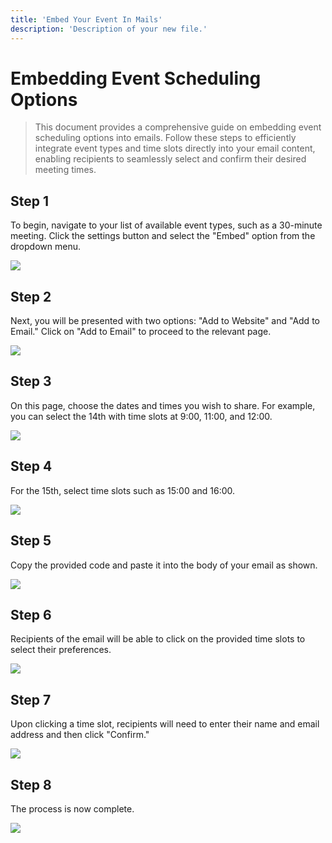 ```yaml
---
title: 'Embed Your Event In Mails'
description: 'Description of your new file.'
---
```


# Embedding Event Scheduling Options

> This document provides a comprehensive guide on embedding event scheduling options into emails. Follow these steps to efficiently integrate event types and time slots directly into your email content, enabling recipients to seamlessly select and confirm their desired meeting times.

## Step 1

To begin, navigate to your list of available event types, such as a 30-minute meeting. Click the settings button and select the "Embed" option from the dropdown menu.

<Frame><img src="/images/embed-in-mail/image1.jpg" /></Frame>

## Step 2

Next, you will be presented with two options: "Add to Website" and "Add to Email." Click on "Add to Email" to proceed to the relevant page.

<Frame><img src="/images/embed-in-mail/image2.jpg" /></Frame>

## Step 3

On this page, choose the dates and times you wish to share. For example, you can select the 14th with time slots at 9:00, 11:00, and 12:00.

<Frame><img src="/images/embed-in-mail/image3.jpg" /></Frame>

## Step 4

For the 15th, select time slots such as 15:00 and 16:00.

<Frame><img src="/images/embed-in-mail/image4.jpg" /></Frame>

## Step 5

Copy the provided code and paste it into the body of your email as shown.

<Frame><img src="/images/embed-in-mail/image5.jpg" /></Frame>

## Step 6

Recipients of the email will be able to click on the provided time slots to select their preferences.

<Frame><img src="/images/embed-in-mail/image6.jpg" /></Frame>

## Step 7

Upon clicking a time slot, recipients will need to enter their name and email address and then click "Confirm."

<Frame><img src="/images/embed-in-mail/image7.jpg" /></Frame>

## Step 8

The process is now complete.

<Frame><img src="/images/embed-in-mail/image8.jpg" /></Frame>

